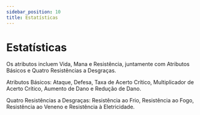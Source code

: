 ```yaml
---
sidebar_position: 10
title: Estatísticas
---
```


# Estatísticas

Os atributos incluem Vida, Mana e Resistência, juntamente com Atributos Básicos e Quatro Resistências a Desgraças.

Atributos Básicos: Ataque, Defesa, Taxa de Acerto Crítico, Multiplicador de Acerto Crítico, Aumento de Dano e Redução de Dano.

Quatro Resistências a Desgraças: Resistência ao Frio, Resistência ao Fogo, Resistência ao Veneno e Resistência à Eletricidade.